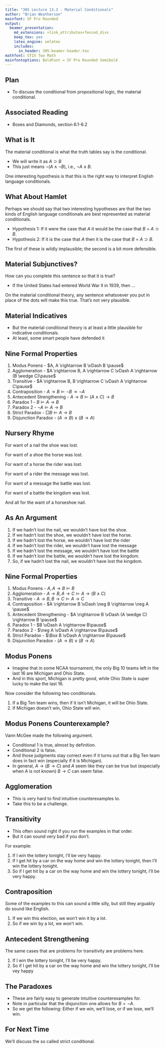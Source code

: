 ```yaml
---
title: "305 Lecture 13.2 - Material Conditionals"
author: "Brian Weatherson"
mainfont: SF Pro Rounded
output:
  beamer_presentation:
    md_extensions: +link_attributes+fenced_divs
    keep_tex: yes
    latex_engine: xelatex
    includes:
      in_header: 305-beamer-header.tex
mathfont: STIX Two Math
mainfontoptions: BoldFont = SF Pro Rounded Semibold
---
```


## Plan

- To discuss the conditional from propositional logic, the material conditional.

## Associated Reading

- Boxes and Diamonds, section 6.1-6.2

## What is It

The material conditional is what the truth tables say is the conditional.

- We will write it as $A \supset B$
- This just means $\neg (A \wedge \neg B)$, i.e., $\neg A \vee B$.

One interesting hypothesis is that this is the right way to interpret English language conditionals.

## What About Hamlet

Perhaps we should say that two interesting hypotheses are that the two kinds of English language conditionals are best represented as material conditionals.

- Hypothesis 1: If it were the case that $A$ it would be the case that $B$ = $A \supset B$.
- Hypothesis 2: If it is the case that $A$ then it is the case that $B$ = $A \supset B$.

The first of these is wildly implausible; the second is a bit more defensible.

## Material Subjunctives?

How can you complete this sentence so that it is true?

- If the United States had entered World War II in 1939, then …  \pause 

On the material conditional theory, any sentence whatsoever you put in place of the dots will make this true.  \pause  That's not very plausible.

## Material Indicatives

- But the material conditional theory is at least a little plausible for indicative conditionals.
- At least, some smart people have defended it

## Nine Formal Properties

1. Modus Ponens - $A, A \rightarrow B \vDash B \pause$
2. Agglomeration - $A \rightarrow B, A \rightarrow C \vDash A \rightarrow (B \wedge C)\pause$
3. Transitive - $A \rightarrow B, B \rightarrow C \vDash A \rightarrow C\pause$
4. Contraposition - $A \rightarrow B \vDash \neg B \rightarrow \neg A$
5. Antecedent Strengthening - $A \rightarrow B \vDash (A \wedge C) \rightarrow B$
6. Paradox 1 - $B \vDash A \rightarrow B$
7. Paradox 2 - $\neg A \vDash A \rightarrow B$
8. Strict Paradox - $\Box B \vDash A \rightarrow B$
9. Disjunction Paradox - $(A \rightarrow B) \vee (B \rightarrow A)$

## Nursery Rhyme

For want of a nail the shoe was lost.

For want of a shoe the horse was lost.

For want of a horse the rider was lost.

For want of a rider the message was lost.

For want of a message the battle was lost.

For want of a battle the kingdom was lost.

And all for the want of a horseshoe nail.

## As An Argument

1. If we hadn't lost the nail, we wouldn't have lost the shoe.
2. If we hadn't lost the shoe, we wouldn't have lost the horse.
3. If we hadn't lost the horse, we wouldn't have lost the rider
4. If we hadn't lost the rider, we wouldn't have lost the message
5. If we hadn't lost the message, we wouldn't have lost the battle
6. If we hadn't lost the battle, we wouldn't have lost the kingdom. \vspace{18pt}
7. So, if we hadn't lost the nail, we wouldn't have lost the kingdom.


## Nine Formal Properties

1. Modus Ponens - $A, A \rightarrow B \vDash B$
2. Agglomeration - $A \rightarrow B, A \rightarrow C \vDash A \rightarrow (B \wedge C)$
3. Transitive - $A \rightarrow B, B \rightarrow C \vDash A \rightarrow C$
4. Contraposition - $A \rightarrow B \vDash \neg B \rightarrow \neg A \pause$
5. Antecedent Strengthening - $A \rightarrow B \vDash (A \wedge C) \rightarrow B \pause$
6. Paradox 1 - $B \vDash A \rightarrow B\pause$
7. Paradox 2 - $\neg A \vDash A \rightarrow B\pause$
8. Strict Paradox - $\Box B \vDash A \rightarrow B\pause$
9. Disjunction Paradox - $(A \rightarrow B) \vee (B \rightarrow A)$

## Modus Ponens

- Imagine that in some NCAA tournament, the only Big 10 teams left in the last 16 are Michigan and Ohio State.
- And in this sport, Michigan is pretty good, while Ohio State is super lucky to make the last 16. \pause 

Now consider the following two conditionals.

1. If a Big Ten team wins, then if it isn't Michigan, it will be Ohio State.
2. If Michigan doesn't win, Ohio State will win.

## Modus Ponens Counterexample?

Vann McGee made the following argument.

- Conditional 1 is true, almost by definition. \pause 
- Conditional 2 is false. \pause 
- And those judgments stay correct even if it turns out that a Big Ten team does in fact win (especially if it is Michigan). \pause 
- In general, $A \rightarrow (B \rightarrow C)$ and $A$ seem like they can be true but (especially when $A$ is not known) $B \rightarrow C$ can seem false.

## Agglomeration

- This is very hard to find intuitive counterexamples to.
- Take this to be a challenge.

## Transitivity

- This often sound right if you run the examples in that order.
- But it can sound very bad if you don't.

For example:

1. If I win the lottery tonight, I'll be very happy.
2. If I get hit by a car on the way home and win the lottery tonight, then I'll win the lottery tonight.
3. So if I get hit by a car on the way home and win the lottery tonight, I'll be very happy.

## Contraposition

Some of the examples to this can sound a little silly, but still they arguably do sound like English.

1. If we win this election, we won't win it by a lot.
2. So if we win by a lot, we won't win.

## Antecedent Strengthening

The same cases that are problems for transitivity are problems here.

1. If I win the lottery tonight, I'll be very happy.
2. So if I get hit by a car on the way home and win the lottery tonight, I'll be vey happy

## The Paradoxes

- These are fairly easy to generate intuitive counterexamples for.
- Note in particular that the disjunction one allows for $B = \neg A$.
- So we get the following: Either if we win, we'll lose, or if we lose, we'll win.

## For Next Time

We'll discuss the so called strict conditional.